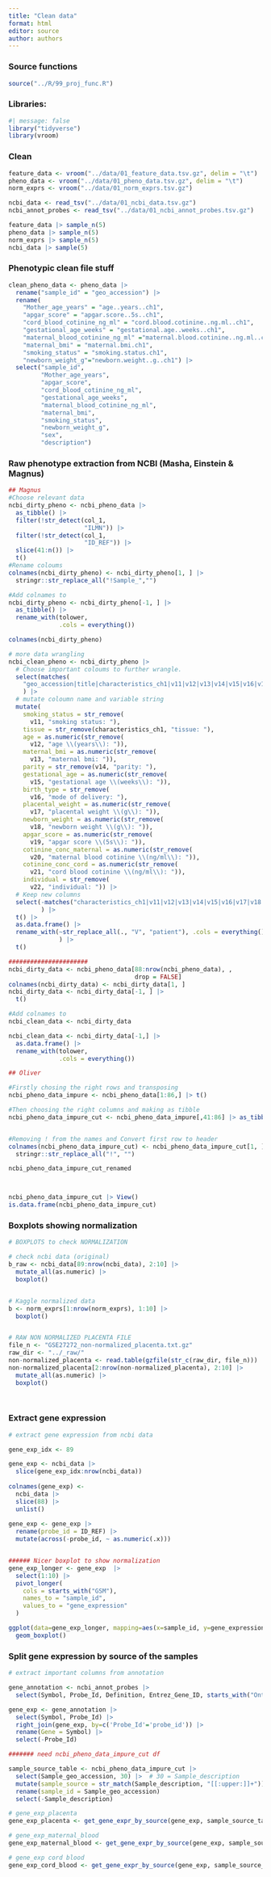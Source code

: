 ```yaml
---
title: "Clean data"
format: html
editor: source
author: authors
---
```


### Source functions

```r
source("../R/99_proj_func.R")
```

### Libraries:

```r
#| message: false
library("tidyverse")
library(vroom)
```

### Clean

```r

feature_data <- vroom("../data/01_feature_data.tsv.gz", delim = "\t")
pheno_data <- vroom("../data/01_pheno_data.tsv.gz", delim = "\t")
norm_exprs <- vroom("../data/01_norm_exprs.tsv.gz")

ncbi_data <- read_tsv("../data/01_ncbi_data.tsv.gz")
ncbi_annot_probes <- read_tsv("../data/01_ncbi_annot_probes.tsv.gz")
```

```r

feature_data |> sample_n(5)
pheno_data |> sample_n(5)
norm_exprs |> sample_n(5)
ncbi_data |> sample(5)

```

### Phenotypic clean file stuff

```r
clean_pheno_data <- pheno_data |>
  rename("sample_id" = "geo_accession") |>
  rename(
    "Mother_age_years" = "age..years..ch1",
    "apgar_score" = "apgar.score..5s..ch1",
    "cord_blood_cotinine_ng_ml" = "cord.blood.cotinine..ng.ml..ch1",
    "gestational_age_weeks" = "gestational.age..weeks..ch1",
    "maternal_blood_cotinine_ng_ml" ="maternal.blood.cotinine..ng.ml..ch1",
    "maternal_bmi" = "maternal.bmi.ch1",
    "smoking_status" = "smoking.status.ch1",
    "newborn_weight_g"="newborn.weight..g..ch1") |>
  select("sample_id",
         "Mother_age_years",
         "apgar_score",
         "cord_blood_cotinine_ng_ml",
         "gestational_age_weeks",
         "maternal_blood_cotinine_ng_ml",
         "maternal_bmi",
         "smoking_status",
         "newborn_weight_g",
         "sex",
         "description")
```

### Raw phenotype extraction from NCBI (Masha, Einstein & Magnus)

```r
## Magnus
#Choose relevant data
ncbi_dirty_pheno <- ncbi_pheno_data |> 
  as_tibble() |>
  filter(!str_detect(col_1, 
                     "ILMN")) |>
  filter(!str_detect(col_1, 
                     "ID_REF")) |>
  slice(41:n()) |>
  t()
#Rename coloums
colnames(ncbi_dirty_pheno) <- ncbi_dirty_pheno[1, ] |> 
  stringr::str_replace_all("!Sample_","")

#Add colnames to 
ncbi_dirty_pheno <- ncbi_dirty_pheno[-1, ] |> 
  as_tibble() |>
  rename_with(tolower, 
              .cols = everything()) 

colnames(ncbi_dirty_pheno)

# more data wrangling
ncbi_clean_pheno <- ncbi_dirty_pheno |>
  # Choose important coloums to further wrangle. 
  select(matches(
    "geo_accession|title|characteristics_ch1|v11|v12|v13|v14|v15|v16|v17|v18|v19|v20|v21|v22")
    ) |>
  # mutate coloumn name and variable string
  mutate(
    smoking_status = str_remove(
      v11, "smoking status: "),
    tissue = str_remove(characteristics_ch1, "tissue: "),
    age = as.numeric(str_remove(
      v12, "age \\(years\\): ")),
    maternal_bmi = as.numeric(str_remove(
      v13, "maternal bmi: ")),
    parity = str_remove(v14, "parity: "),
    gestational_age = as.numeric(str_remove(
      v15, "gestational age \\(weeks\\): ")),
    birth_type = str_remove(
      v16, "mode of delivery: "),
    placental_weight = as.numeric(str_remove(
      v17, "placental weight \\(g\\): ")),
    newborn_weight = as.numeric(str_remove(
      v18, "newborn weight \\(g\\): ")),
    apgar_score = as.numeric(str_remove(
      v19, "apgar score \\(5s\\): ")),
    cotinine_conc_maternal = as.numeric(str_remove(
      v20, "maternal blood cotinine \\(ng/ml\\): ")),
    cotinine_conc_cord = as.numeric(str_remove(
      v21, "cord blood cotinine \\(ng/ml\\): ")),
    individual = str_remove(
      v22, "individual: ")) |>
  # Keep new columns
  select(-matches("characteristics_ch1|v11|v12|v13|v14|v15|v16|v17|v18|v19|v20|v21|v22")
         ) |>
  t() |> 
  as.data.frame() |>
  rename_with(~str_replace_all(., "V", "patient"), .cols = everything()
              ) |>
  t()

######################
ncbi_dirty_data <- ncbi_pheno_data[88:nrow(ncbi_pheno_data), , 
                                   drop = FALSE]
colnames(ncbi_dirty_data) <- ncbi_dirty_data[1, ]
ncbi_dirty_data <- ncbi_dirty_data[-1, ] |>
  t()

#Add colnames to 
ncbi_clean_data <- ncbi_dirty_data

ncbi_clean_data <- ncbi_dirty_data[-1,] |> 
  as.data.frame() |>
  rename_with(tolower, 
              .cols = everything()) 

## Oliver

#Firstly chosing the right rows and transposing
ncbi_pheno_data_impure <- ncbi_pheno_data[1:86,] |> t()

#Then choosing the right columns and making as tibble
ncbi_pheno_data_impure_cut <- ncbi_pheno_data_impure[,41:86] |> as_tibble()


#Removing ! from the names and Convert first row to header
colnames(ncbi_pheno_data_impure_cut) <- ncbi_pheno_data_impure_cut[1, ] |>
  stringr::str_replace_all("!", "")

ncbi_pheno_data_impure_cut_renamed



ncbi_pheno_data_impure_cut |> View()
is.data.frame(ncbi_pheno_data_impure_cut) 


```

### Boxplots showing normalization 

```r

# BOXPLOTS to check NORMALIZATION

# check ncbi data (original)
b_raw <- ncbi_data[89:nrow(ncbi_data), 2:10] |> 
  mutate_all(as.numeric) |>
  boxplot()


# Kaggle normalized data
b <- norm_exprs[1:nrow(norm_exprs), 1:10] |> 
  boxplot()


# RAW NON NORMALIZED PLACENTA FILE
file_n <- "GSE27272_non-normalized_placenta.txt.gz"
raw_dir <- "../_raw/"
non-normalized_placenta <- read.table(gzfile(str_c(raw_dir, file_n)))
non-normalized_placenta[2:nrow(non-normalized_placenta), 2:10] |> 
  mutate_all(as.numeric) |> 
  boxplot()

       
```

### Extract gene expression

```r
# extract gene expression from ncbi data

gene_exp_idx <- 89

gene_exp <- ncbi_data |> 
  slice(gene_exp_idx:nrow(ncbi_data))
  
colnames(gene_exp) <-
  ncbi_data |> 
  slice(88) |>
  unlist()
        
gene_exp <- gene_exp |> 
  rename(probe_id = ID_REF) |>
  mutate(across(-probe_id, ~ as.numeric(.x)))


###### Nicer boxplot to show normalization
gene_exp_longer <- gene_exp  |> 
  select(1:10) |> 
  pivot_longer(
    cols = starts_with("GSM"),
    names_to = "sample_id",
    values_to = "gene_expression"
  )

ggplot(data=gene_exp_longer, mapping=aes(x=sample_id, y=gene_expression)) +
  geom_boxplot()
```

### Split gene expression by source of the samples

```r
# extract important columns from annotation

gene_annotation <- ncbi_annot_probes |> 
  select(Symbol, Probe_Id, Definition, Entrez_Gene_ID, starts_with("Ontology"))

gene_exp <- gene_annotation |> 
  select(Symbol, Probe_Id) |> 
  right_join(gene_exp, by=c('Probe_Id'='probe_id')) |> 
  rename(Gene = Symbol) |> 
  select(-Probe_Id)

####### need ncbi_pheno_data_impure_cut df

sample_source_table <- ncbi_pheno_data_impure_cut |>
  select(Sample_geo_accession, 30) |>  # 30 = Sample_description
  mutate(sample_source = str_match(Sample_description, "[[:upper:]]+")) |> 
  rename(sample_id = Sample_geo_accession)
  select(-Sample_description)

# gene_exp_placenta
gene_exp_placenta <- get_gene_expr_by_source(gene_exp, sample_source_table, "PL")

# gene_exp_maternal_blood
gene_exp_maternal_blood <- get_gene_expr_by_source(gene_exp, sample_source_table, "M")

# gene_exp cord blood
gene_exp_cord_blood <- get_gene_expr_by_source(gene_exp, sample_source_table, "D")
```

